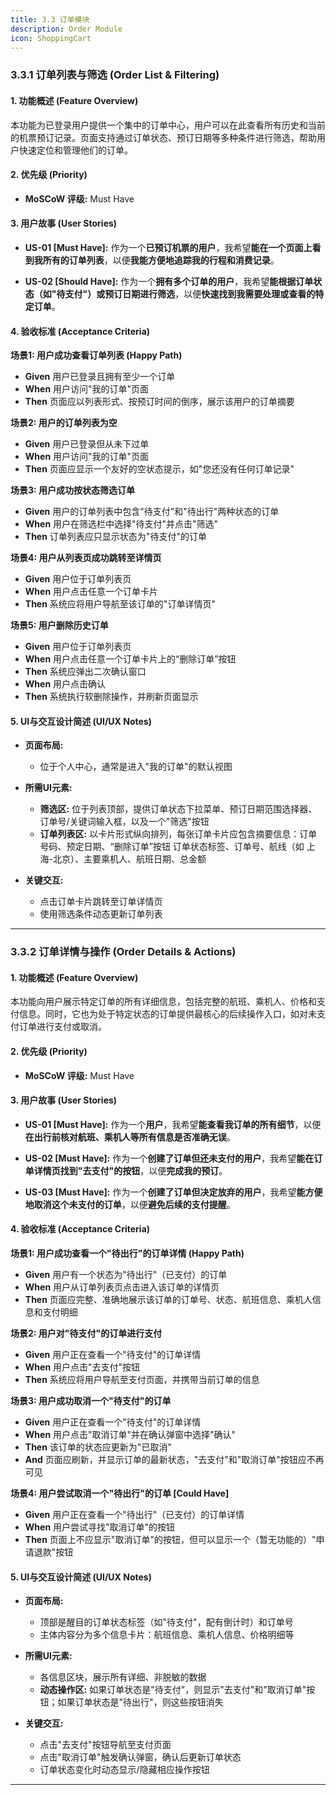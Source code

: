 ```yaml
---
title: 3.3 订单模块
description: Order Module
icon: ShoppingCart
---
```


### 3.3.1 订单列表与筛选 (Order List & Filtering)

#### 1. 功能概述 (Feature Overview)

本功能为已登录用户提供一个集中的订单中心，用户可以在此查看所有历史和当前的机票预订记录。页面支持通过订单状态、预订日期等多种条件进行筛选，帮助用户快速定位和管理他们的订单。

#### 2. 优先级 (Priority)

- **MoSCoW 评级:** Must Have

#### 3. 用户故事 (User Stories)

- **US-01 [Must Have]:** 作为一个**已预订机票的用户**，我希望**能在一个页面上看到我所有的订单列表**，以便**我能方便地追踪我的行程和消费记录**。

- **US-02 [Should Have]:** 作为一个**拥有多个订单的用户**，我希望**能根据订单状态（如"待支付"）或预订日期进行筛选**，以便**快速找到我需要处理或查看的特定订单**。

#### 4. 验收标准 (Acceptance Criteria)

**场景1: 用户成功查看订单列表 (Happy Path)**
- **Given** 用户已登录且拥有至少一个订单
- **When** 用户访问"我的订单"页面
- **Then** 页面应以列表形式、按预订时间的倒序，展示该用户的订单摘要

**场景2: 用户的订单列表为空**
- **Given** 用户已登录但从未下过单
- **When** 用户访问"我的订单"页面
- **Then** 页面应显示一个友好的空状态提示，如"您还没有任何订单记录"

**场景3: 用户成功按状态筛选订单**
- **Given** 用户的订单列表中包含"待支付"和"待出行"两种状态的订单
- **When** 用户在筛选栏中选择"待支付"并点击"筛选"
- **Then** 订单列表应只显示状态为"待支付"的订单

**场景4: 用户从列表页成功跳转至详情页**
- **Given** 用户位于订单列表页
- **When** 用户点击任意一个订单卡片
- **Then** 系统应将用户导航至该订单的"订单详情页"

**场景5: 用户删除历史订单**
- **Given** 用户位于订单列表页
- **When** 用户点击任意一个订单卡片上的“删除订单”按钮
- **Then** 系统应弹出二次确认窗口
- **When** 用户点击确认
- **Then** 系统执行软删除操作，并刷新页面显示

#### 5. UI与交互设计简述 (UI/UX Notes)

- **页面布局:**
    - 位于个人中心，通常是进入"我的订单"的默认视图

- **所需UI元素:**
    - **筛选区:** 位于列表顶部，提供订单状态下拉菜单、预订日期范围选择器、订单号/关键词输入框，以及一个"筛选"按钮
    - **订单列表区:** 以卡片形式纵向排列，每张订单卡片应包含摘要信息：订单号码、预定日期、“删除订单”按钮
    订单状态标签、订单号、航线（如 上海-北京）、主要乘机人、航班日期、总金额

- **关键交互:**
    - 点击订单卡片跳转至订单详情页
    - 使用筛选条件动态更新订单列表

---

### 3.3.2 订单详情与操作 (Order Details & Actions)

#### 1. 功能概述 (Feature Overview)

本功能向用户展示特定订单的所有详细信息，包括完整的航班、乘机人、价格和支付信息。同时，它也为处于特定状态的订单提供最核心的后续操作入口，如对未支付订单进行支付或取消。

#### 2. 优先级 (Priority)

- **MoSCoW 评级:** Must Have

#### 3. 用户故事 (User Stories)

- **US-01 [Must Have]:** 作为一个**用户**，我希望**能查看我订单的所有细节**，以便**在出行前核对航班、乘机人等所有信息是否准确无误**。

- **US-02 [Must Have]:** 作为一个**创建了订单但还未支付的用户**，我希望**能在订单详情页找到"去支付"的按钮**，以便**完成我的预订**。

- **US-03 [Must Have]:** 作为一个**创建了订单但决定放弃的用户**，我希望**能方便地取消这个未支付的订单**，以便**避免后续的支付提醒**。

#### 4. 验收标准 (Acceptance Criteria)

**场景1: 用户成功查看一个"待出行"的订单详情 (Happy Path)**
- **Given** 用户有一个状态为"待出行"（已支付）的订单
- **When** 用户从订单列表页点击进入该订单的详情页
- **Then** 页面应完整、准确地展示该订单的订单号、状态、航班信息、乘机人信息和支付明细

**场景2: 用户对"待支付"的订单进行支付**
- **Given** 用户正在查看一个"待支付"的订单详情
- **When** 用户点击"去支付"按钮
- **Then** 系统应将用户导航至支付页面，并携带当前订单的信息

**场景3: 用户成功取消一个"待支付"的订单**
- **Given** 用户正在查看一个"待支付"的订单详情
- **When** 用户点击"取消订单"并在确认弹窗中选择"确认"
- **Then** 该订单的状态应更新为"已取消"
- **And** 页面应刷新，并显示订单的最新状态，"去支付"和"取消订单"按钮应不再可见

**场景4: 用户尝试取消一个"待出行"的订单 [Could Have]**
- **Given** 用户正在查看一个"待出行"（已支付）的订单详情
- **When** 用户尝试寻找"取消订单"的按钮
- **Then** 页面上不应显示"取消订单"的按钮，但可以显示一个（暂无功能的）"申请退款"按钮

#### 5. UI与交互设计简述 (UI/UX Notes)

- **页面布局:**
    - 顶部是醒目的订单状态标签（如"待支付"，配有倒计时）和订单号
    - 主体内容分为多个信息卡片：航班信息、乘机人信息、价格明细等

- **所需UI元素:**
    - 各信息区块，展示所有详细、非脱敏的数据
    - **动态操作区:** 如果订单状态是"待支付"，则显示"去支付"和"取消订单"按钮；如果订单状态是"待出行"，则这些按钮消失

- **关键交互:**
    - 点击"去支付"按钮导航至支付页面
    - 点击"取消订单"触发确认弹窗，确认后更新订单状态
    - 订单状态变化时动态显示/隐藏相应操作按钮
    
---